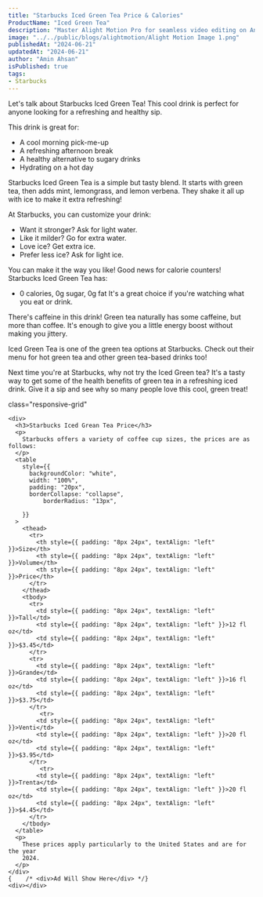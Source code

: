 ```yaml
---
title: "Starbucks Iced Green Tea Price & Calories"
ProductName: "Iced Green Tea" 
description: "Master Alight Motion Pro for seamless video editing on Android, iOS, and Tablets with our ultimate guide, unlocking advanced features and elevating your skills in 2024!"
image: "../../public/blogs/alightmotion/Alight Motion Image 1.png"
publishedAt: "2024-06-21"
updatedAt: "2024-06-21"
author: "Amin Ahsan"
isPublished: true
tags:
- Starbucks
---
```


Let's talk about Starbucks Iced Green Tea! This cool drink is perfect for anyone looking for a refreshing and healthy sip.

This drink is great for:
- A cool morning pick-me-up
- A refreshing afternoon break
- A healthy alternative to sugary drinks
- Hydrating on a hot day

Starbucks Iced Green Tea is a simple but tasty blend. It starts with green tea, then adds mint, lemongrass, and lemon verbena. They shake it all up with ice to make it extra refreshing!

At Starbucks, you can customize your drink:
- Want it stronger? Ask for light water.
- Like it milder? Go for extra water.
- Love ice? Get extra ice.
- Prefer less ice? Ask for light ice.

You can make it the way you like!
Good news for calorie counters! Starbucks Iced Green Tea has:
- 0 calories, 0g sugar, 0g fat
It's a great choice if you're watching what you eat or drink.

There's caffeine in this drink! Green tea naturally has some caffeine, but more than coffee. It's enough to give you a little energy boost without making you jittery.

Iced Green Tea is one of the green tea options at Starbucks. Check out their menu for hot green tea and other green tea-based drinks too!

Next time you're at Starbucks, why not try the Iced Green tea? It's a tasty way to get some of the health benefits of green tea in a refreshing iced drink. Give it a sip and see why so many people love this cool, green treat!

 <style jsx>{`
  @media (min-width: 768px) {
    .responsive-grid {
      display: grid;
      grid-template-columns: 1fr 1fr;
    }
  }
`}</style>

<div
  style={{
    backgroundColor: "#cee3de",
    borderLeft: "3px solid #0c7556",
   padding: "20px",
    paddingTop: "13px", // Add padding to the top
        display: "grid",
        height: "fit-content",
      }} 
      
  class="responsive-grid"

>
    <div>
      <h3>Starbucks Iced Grean Tea Price</h3>
      <p>
        Starbucks offers a variety of coffee cup sizes, the prices are as follows:
      </p>
      <table
        style={{
          backgroundColor: "white",
          width: "100%",
          padding: "20px",
          borderCollapse: "collapse",
              borderRadius: "13px",
          
        }}
      >
        <thead>
          <tr>
            <th style={{ padding: "8px 24px", textAlign: "left" }}>Size</th>
            <th style={{ padding: "8px 24px", textAlign: "left" }}>Volume</th>
            <th style={{ padding: "8px 24px", textAlign: "left" }}>Price</th>
          </tr>
        </thead>
        <tbody>
          <tr>
            <td style={{ padding: "8px 24px", textAlign: "left" }}>Tall</td>
            <td style={{ padding: "8px 24px", textAlign: "left" }}>12 fl oz</td>
            <td style={{ padding: "8px 24px", textAlign: "left" }}>$3.45</td>
          </tr>
          <tr>
            <td style={{ padding: "8px 24px", textAlign: "left" }}>Grande</td>
            <td style={{ padding: "8px 24px", textAlign: "left" }}>16 fl oz</td>
            <td style={{ padding: "8px 24px", textAlign: "left" }}>$3.75</td>
          </tr>
             <tr>
            <td style={{ padding: "8px 24px", textAlign: "left" }}>Venti</td>
            <td style={{ padding: "8px 24px", textAlign: "left" }}>20 fl oz</td>
            <td style={{ padding: "8px 24px", textAlign: "left" }}>$3.95</td>
          </tr>
             <tr>
            <td style={{ padding: "8px 24px", textAlign: "left" }}>Trenta</td>
            <td style={{ padding: "8px 24px", textAlign: "left" }}>20 fl oz</td>
            <td style={{ padding: "8px 24px", textAlign: "left" }}>$4.45</td>
          </tr>
        </tbody>
      </table>
      <p>
        These prices apply particularly to the United States and are for the year
        2024.
      </p>
    </div>
    {    /* <div>Ad Will Show Here</div> */}
    <div></div>
  </div>
